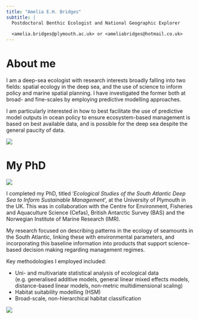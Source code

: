 ```yaml
---
title: "Amelia E.H. Bridges"
subtitle: |
  Postdoctoral Benthic Ecologist and National Geographic Explorer
  
  <amelia.bridges@plymouth.ac.uk> or <ameliabridges@hotmail.co.uk>
---
```


# About me

::: {.grid}

::: {.g-col-6}
I am a deep-sea ecologist with research interests broadly falling into two fields: spatial ecology in the deep sea, and the use of science to inform policy and marine spatial planning. I have investigated the former both at broad- and fine-scales by employing predictive modelling approaches. 

I am particularly interested in how to best facilitate the use of predictive model outputs in ocean policy to ensure ecosystem-based management is based on best available data, and is possible for the deep sea despite the general paucity of data. 
:::

::: {.g-col-6}

![](Images/Amelia.jpeg)
:::

:::

# My PhD

::: {.grid}

::: {.g-col-6}
![](Images/SUCS.jpg)
:::

::: {.g-col-6}

I completed my PhD, titled '*Ecological Studies of the South Atlantic Deep Sea to Inform Sustainable Management*', at the University of Plymouth in the UK. This was in collaboration with the Centre for Environment, Fisheries and Aquaculture Science (Cefas), British Antarctic Survey (BAS) and the Norwegian Institute of Marine Research (IMR).

My research focused on describing patterns in the ecology of seamounts in the South Atlantic, linking these with environmental parameters, and incorporating this baseline information into products that support science-based decision making regarding management regimes. 

:::

:::

Key methodologies I employed included:

- Uni- and multivariate statistical analysis of ecological data (e.g. generalised additive models, general linear mixed effects models, distance-based linear models, non-metric multidimensional scaling)
- Habitat suitability modelling (HSM)
- Broad-scale, non-hierarchical habitat classification

![](Images/Sea_sunset.jpeg)